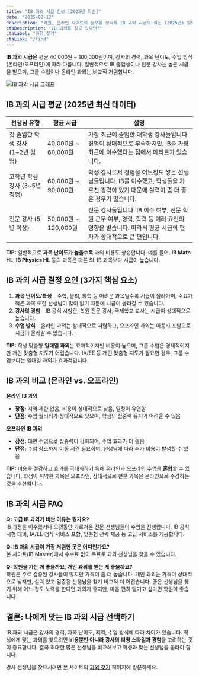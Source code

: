 ```yaml
---
title: "IB 과외 시급 정보 [2025년 최신]"
date: "2025-02-12"
description: "학원, 온라인 사이트의 정보를 정리해 IB 과외 시급의 최신 (2025년) 정보를 알려드립니다."
ctaDescription: "IB 과외를 찾고 있다면?"
ctaLabel: "과외 찾기"
ctaLink: "/find"
---
```

**IB 과외 시급은** 평균 40,000원 ~ 100,000원이며, 강사의 경력, 과목 난이도, 수업 방식(온라인/오프라인)에 따라 다릅니다. 일반적으로 IB 졸업생이나 전문 강사는 높은 시급을 받으며, 그룹 수업이나 온라인 과외는 비교적 저렴합니다.

![IB 과외 시급 그래프](https://scdoramzssnimcbsojml.supabase.co/storage/v1/object/public/blog-images/blog-images/unnamed.webp)

## IB 과외 시급 평균 (2025년 최신 데이터)

| 선생님 유형                               | 평균 시급               | 설명                                                                                           |
|------------------------------------------|------------------------|------------------------------------------------------------------------------------------------|
| 갓 졸업한 학생 강사 (1~2년 경험)           | 40,000원 ~ 60,000원    | 가장 최근에 졸업한 대학생 강사들입니다. 경험이 상대적으로 부족하지만, IB를 가장 최근에 이수했다는 점에서 메리트가 있습니다. |
| 고학년 학생 강사 (3~5년 경험)             | 60,000원 ~ 90,000원    | 학생 강사로서 경험을 어느정도 쌓은 선생님들입니다. IB를 이수했고, 학생들을 가르친 경력이 있기 때문에 실력이 좀 더 좋은 경우가 많습니다. |
| 전문 강사 (5년 이상)                     | 50,000원 ~ 120,000원   | 전문 강사들입니다. IB 이수 여부, 전문 학원 근무 여부, 경력, 학력 등 여러 요인의 영향을 받습니다. 따라서 평균 시급의 편차가 상대적으로 큰 편입니다. |

**TIP:** 일반적으로 **과목 난이도가 높을수록** 과외 비용도 상승합니다. 예를 들어, **IB Math HL**, **IB Physics HL** 등의 과목은 다른 SL IB 과목보다 시급이 높습니다.

## IB 과외 시급 결정 요인 (3가지 핵심 요소)

1. **과목 난이도/특성** – 수학, 물리, 화학 등 어려운 과목일수록 시급이 올라가며, 수요가 적은 과목 또한 선생님이 많이 없기 때문에 시급이 올라갈 수 있습니다.  
2. **강사의 경험** – IB 공식 시험관, 학원 전문 강사, 국제학교 교사는 시급이 상대적으로 높습니다.  
3. **수업 방식** – 온라인 과외는 상대적으로 저렴하고, 오프라인 과외는 이동비 포함으로 시급이 올라갈 수 있습니다.

**TIP:** 학생 맞춤형 **일대일 과외**는 효과적이지만 비용이 높으며, 그룹 수업은 경제적이지만 개인 맞춤형 지도가 어렵습니다. IA/EE 등 개인 맞춤형 지도가 필요한 경우, 그룹 수업보다는 일대일 과외가 효과적입니다.

## IB 과외 비교 (온라인 vs. 오프라인)

**온라인 IB 과외**  
- **장점:** 지역 제한 없음, 비용이 상대적으로 낮음, 일정이 유연함  
- **단점:** 수업 퀄리티가 상대적으로 낮으며, 학생의 집중력 유지가 어려울 수 있음  

**오프라인 IB 과외**  
- **장점:** 대면 수업으로 집중력이 강화되며, 수업 효과가 더 좋음  
- **단점:** 수업 장소까지 이동 시간 필요하며, 선생님에 따라 추가 비용이 발생할 수 있음  

**TIP:** 비용을 절감하고 효과를 극대화하기 위해 온라인과 오프라인 수업을 **혼합**할 수 있습니다. 학생이 취약한 과목은 오프라인, 상대적으로 편한 과목은 온라인으로 수강하는 것을 추천합니다.

## IB 과외 시급 FAQ

**Q: 고급 IB 과외가 비싼 이유는 뭔가요?**  
IB 과정을 이수했거나 오랫동안 가르쳐온 전문 선생님들이 수업을 진행합니다. IB 공식 시험 대비, IA/EE 첨삭 서비스 포함, 맞춤형 전략 제공 등 고급 서비스를 제공합니다.

**Q: IB 과외 시급이 가장 저렴한 곳은 어디인가요?**  
본 사이트(IB Master)에서 수수료 없이 무료로 과외 선생님을 찾을 수 있습니다.

**Q: 학원을 가는 게 좋을까요, 개인 과외를 받는 게 좋을까요?**  
학원은 주로 검증된 강사들이 많지만 가격이 좀 더 높습니다. 개인 과외는 가격이 상대적으로 낮지만, 실력 있고 검증된 선생님을 찾기 비교적 더 어렵습니다. 좋은 선생님을 찾기 위해 어느 정도 노력을 한다면 과외가 좋지만, 마음 편히 맡기고 싶다면 학원이 좋습니다.

## 결론: 나에게 맞는 IB 과외 시급 선택하기

IB 과외 시급은 강사의 경력, 과목 난이도, 지역, 수업 방식에 따라 차이가 있습니다. 학생에게 맞는 과외를 찾으려면 **비용뿐만 아니라 강사의 티칭 스타일과 경험**을 고려하는 것이 중요합니다. 결국 최대한 많은 선생님을 비교해보고 학생과 맞는 선생님을 골라야 합니다.

강사 선생님을 찾으시려면 본 사이트의 [과외 찾기](/find) 페이지에 방문하세요.
